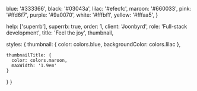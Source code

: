 
  blue: '#333366',
  black: '#03043a',
  lilac: '#efecfc',
  maroon: '#660033',
  pink: '#ffd6f7',
  purple: '#9a0070',
  white: '#fffbf1',
  yellow: '#fffaa5',
}

  help: ['superrb'],
  superrb: true,
  order: 1,
  client: 'Joonbyrd',
  role: 'Full-stack development',
  title: 'Feel the joy',
  thumbnail,

  styles: {
    thumbnail: {
      color: colors.blue,
      backgroundColor: colors.lilac
    },

    thumbnailTitle: {
      color: colors.maroon,
      maxWidth: '1.9em'
    }
  }
}
